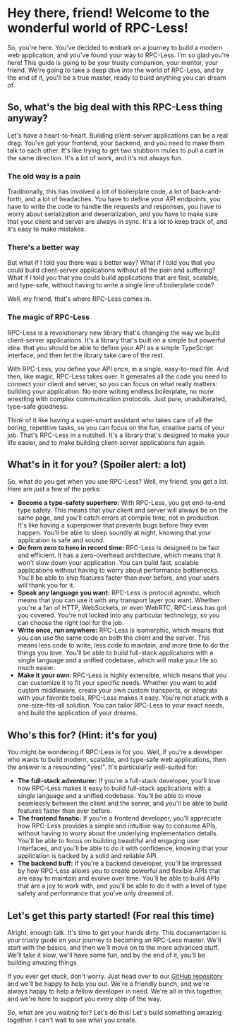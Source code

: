 # Hey there, friend! Welcome to the wonderful world of RPC-Less!

So, you're here. You've decided to embark on a journey to build a modern web application, and you've found your way to RPC-Less. I'm so glad you're here! This guide is going to be your trusty companion, your mentor, your friend. We're going to take a deep dive into the world of RPC-Less, and by the end of it, you'll be a true master, ready to build anything you can dream of.

## So, what's the big deal with this RPC-Less thing anyway?

Let's have a heart-to-heart. Building client-server applications can be a real drag. You've got your frontend, your backend, and you need to make them talk to each other. It's like trying to get two stubborn mules to pull a cart in the same direction. It's a lot of work, and it's not always fun.

### The old way is a pain

Traditionally, this has involved a lot of boilerplate code, a lot of back-and-forth, and a lot of headaches. You have to define your API endpoints, you have to write the code to handle the requests and responses, you have to worry about serialization and deserialization, and you have to make sure that your client and server are always in sync. It's a lot to keep track of, and it's easy to make mistakes.

### There's a better way

But what if I told you there was a better way? What if I told you that you could build client-server applications without all the pain and suffering? What if I told you that you could build applications that are fast, scalable, and type-safe, without having to write a single line of boilerplate code?

Well, my friend, that's where RPC-Less comes in.

### The magic of RPC-Less

RPC-Less is a revolutionary new library that's changing the way we build client-server applications. It's a library that's built on a simple but powerful idea: that you should be able to define your API as a simple TypeScript interface, and then let the library take care of the rest.

With RPC-Less, you define your API once, in a single, easy-to-read file. And then, like magic, RPC-Less takes over. It generates all the code you need to connect your client and server, so you can focus on what really matters: building your application. No more writing endless boilerplate, no more wrestling with complex communication protocols. Just pure, unadulterated, type-safe goodness.

Think of it like having a super-smart assistant who takes care of all the boring, repetitive tasks, so you can focus on the fun, creative parts of your job. That's RPC-Less in a nutshell. It's a library that's designed to make your life easier, and to make building client-server applications fun again.

## What's in it for you? (Spoiler alert: a lot)

So, what do you get when you use RPC-Less? Well, my friend, you get a lot. Here are just a few of the perks:

*   **Become a type-safety superhero:** With RPC-Less, you get end-to-end type safety. This means that your client and server will always be on the same page, and you'll catch errors at compile time, not in production. It's like having a superpower that prevents bugs before they even happen. You'll be able to sleep soundly at night, knowing that your application is safe and sound.
*   **Go from zero to hero in record time:** RPC-Less is designed to be fast and efficient. It has a zero-overhead architecture, which means that it won't slow down your application. You can build fast, scalable applications without having to worry about performance bottlenecks. You'll be able to ship features faster than ever before, and your users will thank you for it.
*   **Speak any language you want:** RPC-Less is protocol agnostic, which means that you can use it with any transport layer you want. Whether you're a fan of HTTP, WebSockets, or even WebRTC, RPC-Less has got you covered. You're not locked into any particular technology, so you can choose the right tool for the job.
*   **Write once, run anywhere:** RPC-Less is isomorphic, which means that you can use the same code on both the client and the server. This means less code to write, less code to maintain, and more time to do the things you love. You'll be able to build full-stack applications with a single language and a unified codebase, which will make your life so much easier.
*   **Make it your own:** RPC-Less is highly extensible, which means that you can customize it to fit your specific needs. Whether you want to add custom middleware, create your own custom transports, or integrate with your favorite tools, RPC-Less makes it easy. You're not stuck with a one-size-fits-all solution. You can tailor RPC-Less to your exact needs, and build the application of your dreams.

## Who's this for? (Hint: it's for you)

You might be wondering if RPC-Less is for you. Well, if you're a developer who wants to build modern, scalable, and type-safe web applications, then the answer is a resounding "yes!". It's particularly well-suited for:

*   **The full-stack adventurer:** If you're a full-stack developer, you'll love how RPC-Less makes it easy to build full-stack applications with a single language and a unified codebase. You'll be able to move seamlessly between the client and the server, and you'll be able to build features faster than ever before.
*   **The frontend fanatic:** If you're a frontend developer, you'll appreciate how RPC-Less provides a simple and intuitive way to consume APIs, without having to worry about the underlying implementation details. You'll be able to focus on building beautiful and engaging user interfaces, and you'll be able to do it with confidence, knowing that your application is backed by a solid and reliable API.
*   **The backend buff:** If you're a backend developer, you'll be impressed by how RPC-Less allows you to create powerful and flexible APIs that are easy to maintain and evolve over time. You'll be able to build APIs that are a joy to work with, and you'll be able to do it with a level of type safety and performance that you've only dreamed of.

## Let's get this party started! (For real this time)

Alright, enough talk. It's time to get your hands dirty. This documentation is your trusty guide on your journey to becoming an RPC-Less master. We'll start with the basics, and then we'll move on to the more advanced stuff. We'll take it slow, we'll have some fun, and by the end of it, you'll be building amazing things.

If you ever get stuck, don't worry. Just head over to our [GitHub repository](https://github.com/your-repo) and we'll be happy to help you out. We're a friendly bunch, and we're always happy to help a fellow developer in need. We're all in this together, and we're here to support you every step of the way.

So, what are you waiting for? Let's do this! Let's build something amazing together. I can't wait to see what you create.
